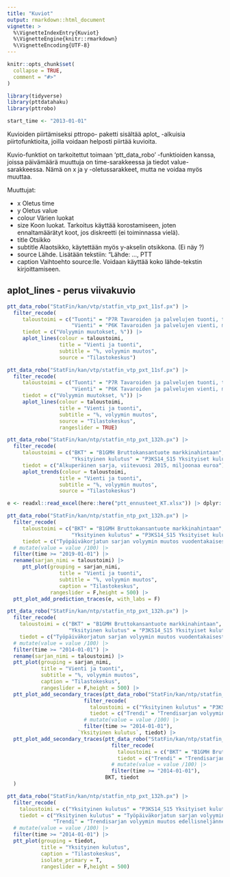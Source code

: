 ```yaml
---
title: "Kuviot"
output: rmarkdown::html_document
vignette: >
  %\VignetteIndexEntry{Kuviot}
  %\VignetteEngine{knitr::rmarkdown}
  %\VignetteEncoding{UTF-8}
---
```


```r
knitr::opts_chunk$set(
  collapse = TRUE,
  comment = "#>"
)
```

```r


library(tidyverse)
library(pttdatahaku)
library(pttrobo)

start_time <- "2013-01-01"

```

Kuvioiden piirtämiseksi pttropo- paketti sisältää aplot_ -alkuisia 
piirtofunktioita, joilla voidaan helposti piirtää kuvioita.

Kuvio-funktiot on tarkoitettut toimaan 'ptt_data_robo' -funktioiden kanssa, 
joissa päivämäärä muuttuja on time-sarakkeessa ja tiedot value-sarakkeessa.
Nämä on x ja y -oletussarakkeet, mutta ne voidaa myös muuttaa.

Muuttujat:

- x Oletus time
- y Oletus value
- colour Värien luokat
- size Koon luokat. Tarkoitus käyttää korostamiseen, joten ennaltamäärätyt koot, 
  jos diskreetti (ei toiminnassa vielä).
- title Otsikko
- subtitle Alaotsikko, käytettään myös y-akselin otsikkona. (Ei näy ?)
- source Lähde. Lisätään tekstiin: "Lähde: ..., PTT
- caption Vaihtoehto source:lle. Voidaan käyttää koko lähde-tekstin kirjoittamiseen.

## aplot_lines - perus viivakuvio

```r

ptt_data_robo("StatFin/kan/vtp/statfin_vtp_pxt_11sf.px") |> 
  filter_recode(
     taloustoimi = c("Tuonti" = "P7R Tavaroiden ja palvelujen tuonti, tulona",
                     "Vienti" = "P6K Tavaroiden ja palvelujen vienti, menona"),
     tiedot = c("Volyymin muutokset, %")) |>
     aplot_lines(colour = taloustoimi,
                 title = "Vienti ja tuonti",
                 subtitle = "%, volyymin muutos",
                 source = "Tilastokeskus")

```

```r

ptt_data_robo("StatFin/kan/vtp/statfin_vtp_pxt_11sf.px") |> 
  filter_recode(
     taloustoimi = c("Tuonti" = "P7R Tavaroiden ja palvelujen tuonti, tulona",
                     "Vienti" = "P6K Tavaroiden ja palvelujen vienti, menona"),
     tiedot = c("Volyymin muutokset, %")) |>
     aplot_lines(colour = taloustoimi,
                 title = "Vienti ja tuonti",
                 subtitle = "%, volyymin muutos",
                 source = "Tilastokeskus",
                 rangeslider = TRUE)

```

```r

ptt_data_robo("StatFin/kan/ntp/statfin_ntp_pxt_132h.px") |>
  filter_recode(
     taloustoimi = c("BKT" = "B1GMH Bruttokansantuote markkinahintaan",
                     "Yksityinen kulutus" = "P3KS14_S15 Yksityiset kulutusmenot, menona"),
     tiedot = c("Alkuperäinen sarja, viitevuosi 2015, miljoonaa euroa")) |>
     aplot_trends(colour = taloustoimi,
                 title = "Vienti ja tuonti",
                 subtitle = "%, volyymin muutos",
                 source = "Tilastokeskus")

```


```r

e <- readxl::read_excel(here::here("ptt_ennusteet_KT.xlsx")) |> dplyr::filter(stringr::str_detect(sarja, "B1GMH|P3KS14"))

ptt_data_robo("StatFin/kan/ntp/statfin_ntp_pxt_132h.px") |>
  filter_recode(
     taloustoimi = c("BKT" = "B1GMH Bruttokansantuote markkinahintaan",
                     "Yksityinen kulutus" = "P3KS14_S15 Yksityiset kulutusmenot, menona"),
     tiedot = c("Työpäiväkorjatun sarjan volyymin muutos vuodentakaisesta, %")) |>
  # mutate(value = value /100) |> 
  filter(time >= "2019-01-01") |>
  rename(sarjan_nimi = taloustoimi) |> 
     ptt_plot(grouping = sarjan_nimi, 
                 title = "Vienti ja tuonti",
                 subtitle = "%, volyymin muutos",
                 caption = "Tilastokeskus",
              rangeslider = F,height = 500) |> 
  ptt_plot_add_prediction_traces(e, with_labs = F)
```

```r

ptt_data_robo("StatFin/kan/ntp/statfin_ntp_pxt_132h.px") |>
  filter_recode(
    taloustoimi = c("BKT" = "B1GMH Bruttokansantuote markkinahintaan",
                    "Yksityinen kulutus" = "P3KS14_S15 Yksityiset kulutusmenot, menona"),
    tiedot = c("Työpäiväkorjatun sarjan volyymin muutos vuodentakaisesta, %")) |>
  # mutate(value = value /100) |> 
  filter(time >= "2014-01-01") |>
  rename(sarjan_nimi = taloustoimi) |> 
  ptt_plot(grouping = sarjan_nimi, 
           title = "Vienti ja tuonti",
           subtitle = "%, volyymin muutos",
           caption = "Tilastokeskus",
           rangeslider = F,height = 500) |> 
  ptt_plot_add_secondary_traces(ptt_data_robo("StatFin/kan/ntp/statfin_ntp_pxt_132h.px") |>
                         filter_recode(
                           taloustoimi = c("Yksityinen kulutus" = "P3KS14_S15 Yksityiset kulutusmenot, menona"),
                           tiedot = c("Trendi" = "Trendisarjan volyymin muutos vuodentakaisesta, %")) |>
                         # mutate(value = value /100) |> 
                         filter(time >= "2014-01-01"),
                       `Yksityinen kulutus`, tiedot) |>
  ptt_plot_add_secondary_traces(ptt_data_robo("StatFin/kan/ntp/statfin_ntp_pxt_132h.px") |>
                                  filter_recode(
                                    taloustoimi = c("BKT" = "B1GMH Bruttokansantuote markkinahintaan"),
                                    tiedot = c("Trendi" = "Trendisarjan volyymin muutos vuodentakaisesta, %")) |>
                                  # mutate(value = value /100) |> 
                                  filter(time >= "2014-01-01"),
                                BKT, tiedot
  )

```

```r

ptt_data_robo("StatFin/kan/ntp/statfin_ntp_pxt_132h.px") |>
  filter_recode(
    taloustoimi = c("Yksityinen kulutus" = "P3KS14_S15 Yksityiset kulutusmenot, menona"),
    tiedot = c("Yksityinen kulutus" = "Työpäiväkorjatun sarjan volyymin muutos vuodentakaisesta, %",
               "Trendi" = "Trendisarjan volyymin muutos edellisneljänneksestä, %")) |>
  # mutate(value = value /100) |> 
  filter(time >= "2014-01-01") |>
  ptt_plot(grouping = tiedot, 
           title = "Yksityinen kulutus",
           caption = "Tilastokeskus",
           isolate_primary = T,
           rangeslider = F,height = 500)
  

```

